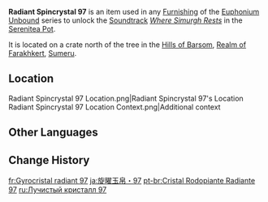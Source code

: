 {{Item Infobox
|id          = 141097
|image       = Item Radiant Spincrystal.png
|type        = Adventure Items
|group       = Radiant Spincrystals
|group2      = Sumeru Spincrystals
|quality     = 4
|invCategory = Precious Items
|description = This wondrous crystal contains a certain rhythm, like something beautiful woven from delicate silk. These items can be found throughout the mainland or from merchants who collect curios. The tune held within this crystal can be revivified in your Serenitea Pot using either "[[Euphonium Unbound: Winding]]" or "[[Euphonium Unbound: Soaring]]." The tune contained within this [[Radiant Spincrystal]] is "[[Where Simurgh Rests]]."
|source1     = [[Hills of Barsom]]
|track       = Where Simurgh Rests
}}
'''Radiant Spincrystal 97''' is an item used in any [[Furnishing]] of the [[Euphonium Unbound]] series to unlock the [[Soundtrack]] ''[[Where Simurgh Rests]]'' in the [[Serenitea Pot]].

It is located on a crate north of the tree in the [[Hills of Barsom]], [[Realm of Farakhkert]], [[Sumeru]].

==Location==
<gallery>
Radiant Spincrystal 97 Location.png|Radiant Spincrystal 97's Location
Radiant Spincrystal 97 Location Context.png|Additional context
</gallery>

==Other Languages==
{{Other Languages
|default_hidden = 1
|en        = Radiant Spincrystal 97
|zhs       = 旋曜玉帛・其九十七
|zhs_rm    = Xuányào Yùbó - Qí Jiǔshíqī
|zht       = 旋曜玉帛・其九十七
|zht_rm    = Xuányào Yùbó - Qí Jiǔshíqī
|ja        = 旋曜玉帛・97
|ja_rm     = Sen'you Gyokuhaku - 97
|ko        = 빛나는 결정・97
|ko_rm     = 
|es        = Girocristal radiante (97)
|fr        = Gyrocristal radiant 97
|ru        = Лучистый кристалл 97
|th        = Radiant Spincrystal 97
|vi        = Ngọc Thạch Âm Vang 97
|de        = Strahlender Drehkristall XCVII
|id        = Radiant Spincrystal 97
|pt        = Cristal Rodopiante Radiante 97
|tr        = Parlak Burgu Kristal 97
|it        = Voltacristallo radioso 97
}}

==Change History==
{{Change History|3.6}}

[[fr:Gyrocristal radiant 97]]
[[ja:旋曜玉帛・97]]
[[pt-br:Cristal Rodopiante Radiante 97]]
[[ru:Лучистый кристалл 97]]